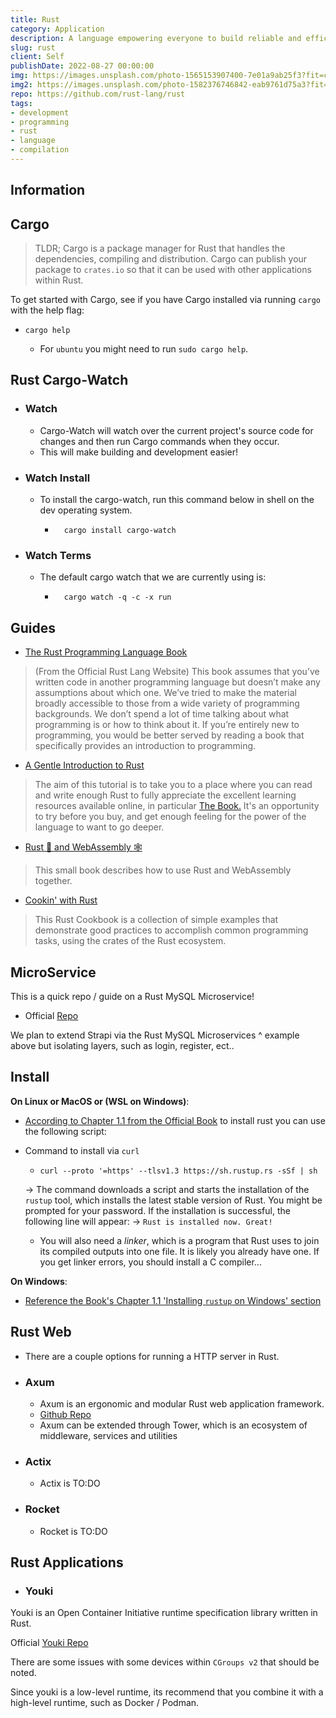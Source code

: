 ```yaml
---
title: Rust
category: Application
description: A language empowering everyone to build reliable and efficient software.
slug: rust
client: Self
publishDate: 2022-08-27 00:00:00
img: https://images.unsplash.com/photo-1565153907400-7e01a9ab25f3?fit=crop&w=1400&h=700&q=75
img2: https://images.unsplash.com/photo-1582376746842-eab9761d75a3?fit=crop&w=1400&h=700&q=75
repo: https://github.com/rust-lang/rust
tags:
- development
- programming
- rust
- language
- compilation
---
```



<MDXLayer title={frontmatter.title} description={frontmatter.description}>
<Widget img={frontmatter.img} skeleton={false}>
<MDXJS>


## Information


## Cargo

> TLDR; Cargo is a package manager for Rust that handles the dependencies, compiling and distribution. Cargo can publish your package to `crates.io` so that it can be used with other applications within Rust.

To get started with Cargo, see if you have Cargo installed via running `cargo` with the help flag:

  - ```shell
    cargo help 
    ```  
    - For `ubuntu` you might need to run `sudo cargo help`.

## Rust Cargo-Watch

- ### Watch

  - Cargo-Watch will watch over the current project's source code for changes and then run Cargo commands when they occur.
  - This will make building and development easier!

- ### Watch Install

  - To install the cargo-watch, run this command below in shell on the dev operating system.

    - ```shell
        cargo install cargo-watch
        ```

- ### Watch Terms

  - The default cargo watch that we are currently using is:

    - ```shell
        cargo watch -q -c -x run
        ```

## Guides

- [The Rust Programming Language Book](https://doc.rust-lang.org/stable/book/title-page.html)

> (From the Official Rust Lang Website)
> This book assumes that you’ve written code in another programming language but doesn’t
> make any assumptions about which one. We’ve tried to make the material broadly accessible
> to those from a wide variety of programming backgrounds. We don’t spend a lot of time talking
> about what programming is or how to think about it. If you’re entirely new to programming, you
> would be better served by reading a book that specifically provides an introduction to programming.

- [A Gentle Introduction to Rust](https://stevedonovan.github.io/rust-gentle-intro/)

> The aim of this tutorial is to take you to a place where you can read and write enough Rust to
> fully appreciate the excellent learning resources available online, in particular
> [The Book.](https://doc.rust-lang.org/stable/book/title-page.html)
> It's an opportunity to try before you buy, and get enough feeling for the power of the language to want to go deeper.

- [Rust 🦀 and WebAssembly 🕸](https://rustwasm.github.io/book/)

> This small book describes how to use Rust and WebAssembly together.

- [Cookin' with Rust](https://rust-lang-nursery.github.io/rust-cookbook/intro.html)

> This Rust Cookbook is a collection of simple examples that demonstrate good practices to accomplish common
> programming tasks, using the crates of the Rust ecosystem.

## MicroService

This is a quick repo / guide on a Rust MySQL Microservice!

- Official [Repo](https://github.com/second-state/microservice-rust-mysql)

We plan to extend Strapi via the Rust MySQL Microservices ^ example above but isolating layers, such as login, register, ect..

## Install

**On Linux or MacOS or (WSL on Windows)**:

- [According to Chapter 1.1 from the Official Book](https://doc.rust-lang.org/stable/book/ch01-01-installation.html) to install rust you can use the following script:

- Command to install via `curl`

  - ```shell
    curl --proto '=https' --tlsv1.3 https://sh.rustup.rs -sSf | sh
    ```

  -> The command downloads a script and starts the installation of the `rustup` tool, which installs the latest stable version of Rust. You might be prompted for your password. If the installation is successful, the following line will appear:
    -> ```Rust is installed now. Great!```
  - You will also need a *linker*, which is a program that Rust uses to join its compiled outputs into one file. It is likely you already have one. If you get linker errors, you should install a C compiler...

**On Windows**:

- [Reference the Book's Chapter 1.1 'Installing `rustup` on Windows' section](https://doc.rust-lang.org/stable/book/ch01-01-installation.html#installing-rustup-on-windows)

## Rust Web

- There are a couple options for running a HTTP server in Rust.

- ### Axum
  
  - Axum is an ergonomic and modular Rust web application framework.
  - [Github Repo](https://github.com/tokio-rs/axum)
  - Axum can be extended through Tower, which is an ecosystem of middleware, services and utilities

- ### Actix

  - Actix is TO:DO

- ### Rocket

  - Rocket is TO:DO

## Rust Applications

- ### Youki

Youki is an Open Container Initiative runtime specification library written in Rust.

Official [Youki Repo](https://github.com/containers/youki)

There are some issues with some devices within `CGroups v2` that should be noted.

Since youki is a low-level runtime, its recommend that you combine it with a high-level runtime, such as Docker / Podman.

</MDXJS>
</Widget>
</MDXLayer>
